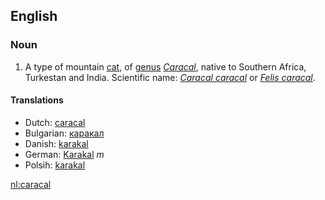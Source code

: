 ==English==
===Noun===
{{en-noun|caracal|caracals}}
#A type of mountain [[cat]], of [[genus]] ''[[Caracal]]'', native to Southern Africa, Turkestan and India. Scientific name: ''[[Caracal caracal]]'' or ''[[Felis caracal]]''.

====Translations====
*Dutch: [[caracal#Dutch|caracal]]
*Bulgarian: [[каракал]]
*Danish: [[karakal]]
*German: [[Karakal]] ''m''
*Polsih: [[karakal]]

[[nl:caracal]]
